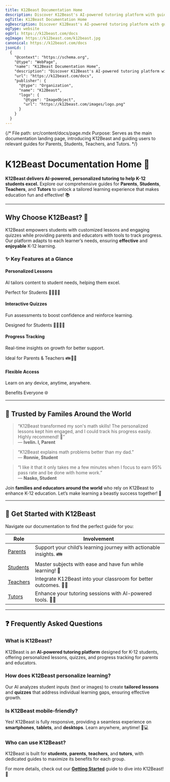 ```yaml
---
title: K12Beast Documentation Home
description: Discover K12Beast's AI-powered tutoring platform with guides for Parents, Students, Teachers, and Tutors to enhance K-12 learning.
ogTitle: K12Beast Documentation Home
ogDescription: Discover K12Beast's AI-powered tutoring platform with guides for Parents, Students, Teachers, and Tutors to enhance K-12 learning.
ogType: website
ogUrl: https://k12beast.com/docs
ogImage: https://k12beast.com/k12beast.jpg
canonical: https://k12beast.com/docs
jsonLd: |
  {
    "@context": "https://schema.org",
    "@type": "WebPage",
    "name": "K12Beast Documentation Home",
    "description": "Discover K12Beast's AI-powered tutoring platform with guides for Parents, Students, Teachers, and Tutors to enhance K-12 learning.",
    "url": "https://k12beast.com/docs",
    "publisher": {
      "@type": "Organization",
      "name": "K12Beast",
      "logo": {
        "@type": "ImageObject",
        "url": "https://k12beast.com/images/logo.png"
      }
    }
  }
---
```


{/* 
  File path: src/content/docs/page.mdx
  Purpose: Serves as the main documentation landing page, introducing K12Beast and guiding users to relevant guides for Parents, Students, Teachers, and Tutors.
*/}

# K12Beast Documentation Home 🚀

**K12Beast delivers AI-powered, personalized tutoring to help K-12 students excel.** Explore our comprehensive guides for **Parents**, **Students**, **Teachers**, and **Tutors** to unlock a tailored learning experience that makes education fun and effective! 📚

---

## Why Choose K12Beast? 🤔

K12Beast empowers students with customized lessons and engaging quizzes while providing parents and educators with tools to track progress. Our platform adapts to each learner’s needs, ensuring **effective** and **enjoyable** K-12 learning.

### ✨ Key Features at a Glance

<div className="space-y-4 my-6">
  <div className="p-4 bg-gray-50 rounded-lg shadow-sm">
    <h4 className="font-semibold text-gray-700">Personalized Lessons</h4>
    <p className="text-gray-600">AI tailors content to student needs, helping them excel.</p>
    <p className="text-gray-500 italic">Perfect for Students 👩‍🎓👨‍🎓</p>
  </div>
  <div className="p-4 bg-gray-50 rounded-lg shadow-sm">
    <h4 className="font-semibold text-gray-700">Interactive Quizzes</h4>
    <p className="text-gray-600">Fun assessments to boost confidence and reinforce learning.</p>
    <p className="text-gray-500 italic">Designed for Students 👩‍🎓👨‍🎓</p>
  </div>
  <div className="p-4 bg-gray-50 rounded-lg shadow-sm">
    <h4 className="font-semibold text-gray-700">Progress Tracking</h4>
    <p className="text-gray-600">Real-time insights on growth for better support.</p>
    <p className="text-gray-500 italic">Ideal for Parents & Teachers 👪👩‍🏫</p>
  </div>
  <div className="p-4 bg-gray-50 rounded-lg shadow-sm">
    <h4 className="font-semibold text-gray-700">Flexible Access</h4>
    <p className="text-gray-600">Learn on any device, anytime, anywhere.</p>
    <p className="text-gray-500 italic">Benefits Everyone 🌐</p>
  </div>
</div>

---

## 🌟 Trusted by Familes Around the World

> “K12Beast transformed my son's math skills! The personalized lessons kept him engaged, and I could track his progress easily. Highly recommend! 🎉”  
> — **Ivelin. I, Parent**

> “K12Beast explains math problems better than my dad.”  
> — **Ronnie, Student**

> “I like it that it only takes me a few minutes when I focus to earn 95% pass rate and be done with home work.”  
> — **Nasko, Student**

Join **families and educators around the world** who rely on K12Beast to enhance K-12 education. Let’s make learning a beastly success together! 🐾

---

## 🚀 Get Started with K12Beast

Navigate our documentation to find the perfect guide for you:

| Role    | Involvement                          |
|---------|---------------------------------------------|
| [Parents](/public/docs/parents) | Support your child’s learning journey with actionable insights. 👪 |
| [Students](/public/docs/students) | Master subjects with ease and have fun while learning! 📖  |
| [Teachers](/public/docs/teachers) | Integrate K12Beast into your classroom for better outcomes. 👩‍🏫 |
| [Tutors](/public/docs/tutors) | Enhance your tutoring sessions with AI-powered tools. 🧑‍🏫 |

---

## ❓ Frequently Asked Questions

### What is K12Beast?
K12Beast is an **AI-powered tutoring platform** designed for K-12 students, offering personalized lessons, quizzes, and progress tracking for parents and educators.

### How does K12Beast personalize learning?
Our AI analyzes student inputs (text or images) to create **tailored lessons** and **quizzes** that address individual learning gaps, ensuring effective growth.

### Is K12Beast mobile-friendly?
Yes! K12Beast is fully responsive, providing a seamless experience on **smartphones**, **tablets**, and **desktops**. Learn anywhere, anytime! 📱💻

### Who can use K12Beast?
K12Beast is built for **students**, **parents**, **teachers**, and **tutors**, with dedicated guides to maximize its benefits for each group.

For more details, check out our **[Getting Started](/public/docs/getting-started)** guide to dive into K12Beast! 🌟